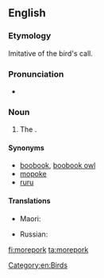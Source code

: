 ==English==
{{rfi}}
{{wikipedia}}
{{wikispecies|Ninox}}
===Etymology===
Imitative of the bird's call.

===Pronunciation===
* {{a|UK}} {{IPA|/ˈmɔːpɔːk/|lang=en}}

===Noun===
{{en-noun}}

# {{context|chiefly|_|NZ|lang=en}} The {{vern|boobook owl}} {{taxlink|Ninox novaeseelandiae|species|noshow=1}}. {{defdate|from 19th c.}}

====Synonyms====
* [[boobook]], [[boobook owl]]
* [[mopoke]] {{qualifier|Australia}}
* [[ruru]] {{qualifier|New Zealand}}

====Translations====
{{trans-top|owl}}
* Maori: {{t|mi|ruru}}
{{trans-mid}}
* Russian: {{t|ru|куку́шечья иглоно́гая сова́|f|sc=Cyrl}}
{{trans-bottom}}

[[Category:en:Birds]]

[[fi:morepork]]
[[ta:morepork]]